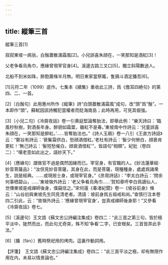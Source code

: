 ```yaml
---
---
---
```

title: 縱筆三首
---



縱筆三首[1]


寂寂東坡一病翁，白鬚蕭散滿霜風[2]。小兒誤喜朱顔在，一笑那知是酒紅[3]！

父老争看烏角巾，應緣曾現宰官身[4]。溪邊古路三叉口[5]，獨立斜陽數過人。

北船不到米如珠，醉飽蕭條半月無。明日東家當祭竈，隻鷄斗酒定膰吾[6]。

[1]元符二年（1099）底作。七集本《續集》重收此三詩，爲《儋耳四絶句》的第四、二、一首。

[2]〔白鬚句〕此用惠州所作《縱筆》詩“白頭蕭散滿霜風”成句，改“頭”爲“鬚”。一本即作“頭”。蘇軾因該詩觸犯當權者而貶海南島；此時再用，可見其倔强。

[3]〔小兒二句〕《冷齋夜話》卷一引黄庭堅論奪胎法，即舉此例：“樂天詩曰：‘臨風杪秋樹，對酒長年身。醉貌如霜葉，雖紅不是春。’東坡南中作詩云：‘兒童誤喜朱顔在，一笑那知是醉紅。’……皆奪胎法也。”《詩人玉屑》卷一八引《王直方詩話》云：“鄭谷有詩云：‘衰鬢霜供白，愁顔酒借紅。’老杜有詩云：‘髮少何勞白，顔衰肯更紅！’無己詩云：‘髮短愁催白，顔衰酒借紅’”，皆語句“相類”。紀批（卷四二）：“嘆老意如此出之，語妙天下。”

[4]〔應緣句〕謂做官不過是偶然因緣而已。宰官身，有官職的人。《妙法蓮華經·妙音菩薩品》：“汝但見妙音菩薩，其身在此，而是菩薩，現種種身，處處爲諸衆生，説是經典。……或現居士身，或現宰官身。”《彦周詩話》：“李太白詩云：‘問余何事栖碧山，……’東坡嶺外詩云：‘老父争看烏角巾……’賀知章呼李白爲謫仙人，世傳東坡是戒禪師後身，僕竊信之。”宋何薳《春渚紀聞》卷一《坡谷前身》條云：“山谷初與東坡先生同見清老者。清語：坡前身爲五祖戒和尚。”查慎行注本卷四二引此，云：“故嶺外詩云：‘應緣曾現宰官身’，豈真戒禪師後身耶！”又參看《冷齋夜話》卷七。

[5]〔溪邊句〕王文誥《蘇文忠公詩編注集成》卷四二：“此三首之第三句，皆於極平淡中，陡然而出，而此句尤奇突，殊不知‘争看’二字，已安根矣。三首皆弄此手法。”

[6]〔膰（fán）〕舊時祭祀用的烤肉。這裏作動詞用。

【評箋】　王文誥《蘇文忠公詩編注集成》卷四二：“此三首平淡之極，却有無限作用在内，未易以情景論也。”